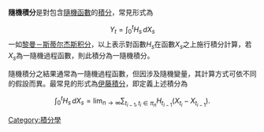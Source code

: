 {{expand|time=2014-03-08T18:31:11+00:00}}
{{unreferenced|time=2011-08-20T14:20:20+00:00}}
'''隨機積分'''是對包含[[隨機變量|隨機函數]]的[[積分|積分]]，常見形式為
:<math>Y_t=\int_0^t H_s\,dX_s</math>
一如[[黎曼－斯蒂尔杰斯积分|黎曼－斯蒂尔杰斯积分]]，以上表示對函數<math>H_s</math>在函數<math>X_s</math>之上施行積分計算，若<math>X_s</math>為一隨機過程函數，則此積分為一隨機積分。

隨機積分之結果通常為一隨機過程函數，但因涉及隨機變量，其計算方式可依不同的假設而異。最常見的形式為[[伊藤積分|伊藤積分]]，即定義上述積分為
:<math>\int_0^t H_s\,dX_s = \lim_{n\rightarrow\infty} \sum_{t_{i-1},t_i\in\pi_n}H_{t_{i-1}}(X_{t_i}-X_{t_{i-1}}).</math>

{{math-stub}}


[[Category:積分學|Category:積分學]]